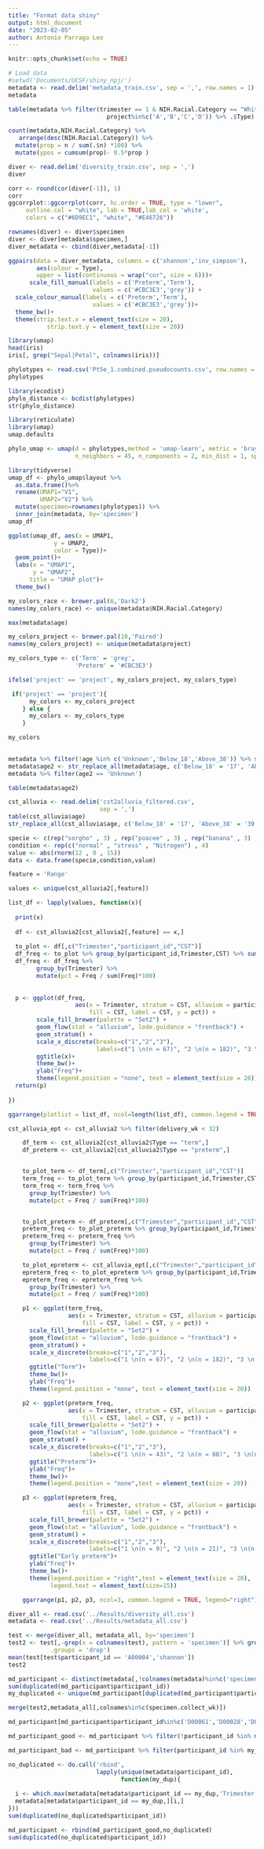 ```yaml
---
title: "Format data shiny"
output: html_document
date: "2023-02-05"
author: Antonio Parraga Leo
---
```


```r
knitr::opts_chunk$set(echo = TRUE)
```

```r
# Load data
#setwd('Documents/UCSF/shiny_npj/')
metadata <- read.delim('metadata_train.csv', sep = ',', row.names = 1)
metadata
```
```r
table(metadata %>% filter(trimester == 1 & NIH.Racial.Category == "White" & 
                            project%in%c('A','B','C','D')) %>% .$Type)

count(metadata,NIH.Racial.Category) %>%
   arrange(desc(NIH.Racial.Category)) %>%
  mutate(prop = n / sum(.$n) *100) %>%
  mutate(ypos = cumsum(prop)- 0.5*prop )
```

```r
diver <- read.delim('diversity_train.csv', sep = ',')
diver

corr <- round(cor(diver[-1]), 1)
corr
ggcorrplot::ggcorrplot(corr, hc.order = TRUE, type = "lower",
     outline.col = "white", lab = TRUE,lab_col = 'white',
     colors = c("#6D9EC1", "white", "#E46726"))
```

```r
rownames(diver) <- diver$specimen
diver <- diver[metadata$specimen,]
diver_metadata <- cbind(diver,metadata[-1])

ggpairs(data = diver_metadata, columns = c('shannon','inv_simpson'),
        aes(colour = Type),
        upper = list(continuous = wrap("cor", size = 6)))+
      scale_fill_manual(labels = c('Preterm','Term'),
                        values = c('#CBC3E3','grey')) +
  scale_colour_manual(labels = c('Preterm','Term'),
                        values = c('#CBC3E3','grey'))+
  theme_bw()+
  theme(strip.text.x = element_text(size = 20),
           strip.text.y = element_text(size = 20))
```
```r
library(umap)
head(iris)
iris[, grep("Sepal|Petal", colnames(iris))]
```

```r
phylotypes <- read.csv('Pt5e_1.combined.pseudocounts.csv', row.names = 1)
phylotypes
```

```r
library(ecodist)
phylo_distance <- bcdist(phylotypes)
str(phylo_distance)
```

```r
library(reticulate)
library(umap)
umap.defaults
```


```r
phylo_umap <- umap(d = phylotypes,method = 'umap-learn', metric = 'braycurtis',
                   n_neighbors = 45, n_components = 2, min_dist = 1, spread = 1.1)
```


```r
library(tidyverse)
umap_df <- phylo_umap$layout %>%
  as.data.frame()%>%
  rename(UMAP1="V1",
         UMAP2="V2") %>%
  mutate(specimen=rownames(phylotypes)) %>%
  inner_join(metadata, by='specimen')
umap_df
```


```r
ggplot(umap_df, aes(x = UMAP1, 
             y = UMAP2, 
             color = Type))+
  geom_point()+
  labs(x = "UMAP1",
       y = "UMAP2",
      title = "UMAP plot")+
  theme_bw()
```

```r
my_colors_race <- brewer.pal(6,'Dark2')
names(my_colors_race) <- unique(metadata$NIH.Racial.Category)

max(metadata$age)

```


```r

my_colors_project <- brewer.pal(10,'Paired')
names(my_colors_project) <- unique(metadata$project)

my_colors_type <- c('Term' = 'grey',
                   'Preterm' = '#CBC3E3')

ifelse('project' == 'project', my_colors_project, my_colors_type)
```

```r
 if('project' == 'project'){
      my_colors <- my_colors_project
    } else {
      my_colors <- my_colors_type
    }

my_colors
    
```

```r
metadata %>% filter(!age %in% c('Unknown','Below_18','Above_38')) %>% summarise(max = min(age))
metadata$age2 <- str_replace_all(metadata$age, c('Below_18' = '17', 'Above_38' = '39', '18_to_28' = '23','29-38' = '34'))
metadata %>% filter(age2 == 'Unknown')

table(metadata$age2)
```

```r
cst_alluvia <- read.delim('cst2alluvia_filtered.csv',
                          sep = ',')
table(cst_alluvia$age)
str_replace_all(cst_alluvia$age, c('Below_18' = '17', 'Above_38' = '39', '18_to_28' = '23'))
```

```r
specie <- c(rep("sorgho" , 3) , rep("poacee" , 3) , rep("banana" , 3) , rep("triticum" , 3) )
condition <- rep(c("normal" , "stress" , "Nitrogen") , 4)
value <- abs(rnorm(12 , 0 , 15))
data <- data.frame(specie,condition,value)
```

```r

feature = 'Range'

values <- unique(cst_alluvia2[,feature])

list_df <- lapply(values, function(x){
  
  print(x)
  
  df <- cst_alluvia2[cst_alluvia2[,feature] == x,]
  
  to_plot <- df[,c("Trimester","participant_id","CST")]
  df_freq <- to_plot %>% group_by(participant_id,Trimester,CST) %>% summarise(Freq = n())
  df_freq <- df_freq %>%
        group_by(Trimester) %>%
        mutate(pct = Freq / sum(Freq)*100)
  
  
  p <- ggplot(df_freq,
                   aes(x = Trimester, stratum = CST, alluvium = participant_id,
                       fill = CST, label = CST, y = pct)) +
        scale_fill_brewer(palette = "Set2") +
        geom_flow(stat = "alluvium", lode.guidance = "frontback") +
        geom_stratum() +
        scale_x_discrete(breaks=c("1","2","3"),
                         labels=c("1 \n(n = 67)", "2 \n(n = 182)", "3 \n(n = 128)")) +
        ggtitle(x)+
        theme_bw()+
        ylab("Freq")+
        theme(legend.position = "none", text = element_text(size = 20))
  return(p)
  
})

ggarrange(plotlist = list_df, ncol=length(list_df), common.legend = TRUE, legend="right")
```
```r
cst_alluvia_ept <- cst_alluvia2 %>% filter(delivery_wk < 32)

    df_term <- cst_alluvia2[cst_alluvia2$Type == "term",]
    df_preterm <- cst_alluvia2[cst_alluvia2$Type == "preterm",]


    to_plot_term <- df_term[,c("Trimester","participant_id","CST")]
    term_freq <- to_plot_term %>% group_by(participant_id,Trimester,CST) %>% summarise(Freq = n() )
    term_freq <- term_freq %>%
      group_by(Trimester) %>%
      mutate(pct = Freq / sum(Freq)*100)


    to_plot_preterm <- df_preterm[,c("Trimester","participant_id","CST")]
    preterm_freq <- to_plot_preterm %>% group_by(participant_id,Trimester,CST) %>% summarise(Freq = n() )
    preterm_freq <- preterm_freq %>%
      group_by(Trimester) %>%
      mutate(pct = Freq / sum(Freq)*100)

    to_plot_epreterm <- cst_alluvia_ept[,c("Trimester","participant_id","CST")]
    epreterm_freq <- to_plot_epreterm %>% group_by(participant_id,Trimester,CST) %>% summarise(Freq = n() )
    epreterm_freq <- epreterm_freq %>%
      group_by(Trimester) %>%
      mutate(pct = Freq / sum(Freq)*100)

    p1 <- ggplot(term_freq,
                 aes(x = Trimester, stratum = CST, alluvium = participant_id,
                     fill = CST, label = CST, y = pct)) +
      scale_fill_brewer(palette = "Set2") +
      geom_flow(stat = "alluvium", lode.guidance = "frontback") +
      geom_stratum() +
      scale_x_discrete(breaks=c("1","2","3"),
                       labels=c("1 \n(n = 67)", "2 \n(n = 182)", "3 \n(n = 128)")) +
      ggtitle("Term")+
      theme_bw()+
      ylab("Freq")+
      theme(legend.position = "none", text = element_text(size = 20))

    p2 <- ggplot(preterm_freq,
                 aes(x = Trimester, stratum = CST, alluvium = participant_id,
                     fill = CST, label = CST, y = pct)) +
      scale_fill_brewer(palette = "Set2") +
      geom_flow(stat = "alluvium", lode.guidance = "frontback") +
      geom_stratum() +
      scale_x_discrete(breaks=c("1","2","3"),
                       labels=c("1 \n(n = 43)", "2 \n(n = 88)", "3 \n(n = 75)")) +
      ggtitle("Preterm")+
      ylab("Freq")+
      theme_bw()+
      theme(legend.position = "none",text = element_text(size = 20))

    p3 <- ggplot(epreterm_freq,
                 aes(x = Trimester, stratum = CST, alluvium = participant_id,
                     fill = CST, label = CST, y = pct)) +
      scale_fill_brewer(palette = "Set2") +
      geom_flow(stat = "alluvium", lode.guidance = "frontback") +
      geom_stratum() +
      scale_x_discrete(breaks=c("1","2","3"),
                       labels=c("1 \n(n = 9)", "2 \n(n = 21)", "3 \n(n = 13)")) +
      ggtitle("Early preterm")+
      ylab("Freq")+
      theme_bw()+
      theme(legend.position = "right",text = element_text(size = 20),
            legend.text = element_text(size=15))

    ggarrange(p1, p2, p3, ncol=3, common.legend = TRUE, legend="right")
```

```r
diver_all <- read.csv('../Results/diversity_all.csv')
metadata <- read.csv('../Results/metadata_all.csv')
```

```r
test <- merge(diver_all, metadata_all, by='specimen')
test2 <- test[,-grep(x = colnames(test), pattern = 'specimen')] %>% group_by(participant_id) %>% summarise(across(everything(), mean),
            .groups = 'drop')
mean(test[test$participant_id == 'A00004','shannon'])
test2
```
```r
md_participant <- distinct(metadata[,!colnames(metadata)%in%c('specimen','collect_wk','age')])
sum(duplicated(md_participant$participant_id))
my_duplicated <- unique(md_participant[duplicated(md_participant$participant_id),]$participant_id)

merge(test2,metadata_all[,colnames%in%c(specimen.collect_wk)])
```

```r
md_participant[md_participant$participant_id%in%c('D00061','D00028','D00029','D00059'),]
```
```r
md_participant_good <- md_participant %>% filter(!participant_id %in% my_duplicated)

md_participant_bad <- md_participant %>% filter(participant_id %in% my_duplicated)

no_duplicated <- do.call('rbind',
                         lapply(unique(metadata$participant_id),
                                function(my_dup){
  
  i <- which.max(metadata[metadata$participant_id == my_dup,'Trimester'])
  metadata[metadata$participant_id == my_dup,][i,]
}))
sum(duplicated(no_duplicated$participant_id))

md_participant <- rbind(md_participant_good,no_duplicated)
sum(duplicated(no_duplicated$participant_id))
```

